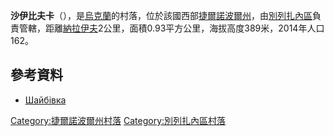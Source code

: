 {{coord|49|31|50|N|24|44|28|E|scale:30000|display=title}}

'''沙伊比夫卡'''（{{lang-uk|Шайбівка}}），是[[烏克蘭|烏克蘭]]的村落，位於該國西部[[捷爾諾波爾州|捷爾諾波爾州]]，由[[別列扎內區|別列扎內區]]負責管轄，距離[[納拉伊夫_(別列扎內區)|納拉伊夫]]2公里，面積0.93平方公里，海拔高度389米，2014年人口162。

==參考資料==
* [http://w1.c1.rada.gov.ua/pls/z7503/A005?rdat1=12.01.2018&rf7571=30446 Шайбівка] {{Wayback|url=http://w1.c1.rada.gov.ua/pls/z7503/A005?rdat1=12.01.2018&rf7571=30446 |date=20180115184427 }}

{{DEFAULTSORT:Шайбівка}}
[[Category:捷爾諾波爾州村落|Category:捷爾諾波爾州村落]]
[[Category:別列扎內區村落|Category:別列扎內區村落]]


{{Ternopil-geo-stub}}